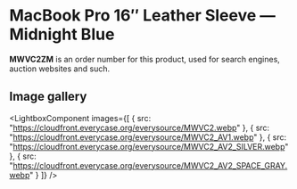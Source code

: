 
# MacBook Pro 16″ Leather Sleeve — Midnight Blue

<Callout type='info' emoji='👉🏻'>**MWVC2ZM** is an order number for this product, used for search engines, auction websites and such.</Callout>

## Image gallery

<LightboxComponent
    images={[
      {
        src: "https://cloudfront.everycase.org/everysource/MWVC2.webp"
      },
      {
        src: "https://cloudfront.everycase.org/everysource/MWVC2_AV1.webp"
      },
      {
        src: "https://cloudfront.everycase.org/everysource/MWVC2_AV2_SILVER.webp"
      },
      {
        src: "https://cloudfront.everycase.org/everysource/MWVC2_AV2_SPACE_GRAY.webp"
      }
    ]}
  />
